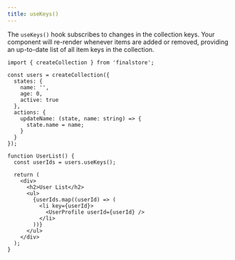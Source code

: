 ```yaml
---
title: useKeys()
---
```


The `useKeys()` hook subscribes to changes in the collection keys. Your component will re-render whenever items are added or removed, providing an up-to-date list of all item keys in the collection.

```tsx
import { createCollection } from 'finalstore';

const users = createCollection({
  states: {
    name: '',
    age: 0,
    active: true
  },
  actions: {
    updateName: (state, name: string) => {
      state.name = name;
    }
  }
});

function UserList() {
  const userIds = users.useKeys();

  return (
    <div>
      <h2>User List</h2>
      <ul>
        {userIds.map((userId) => (
          <li key={userId}>
            <UserProfile userId={userId} />
          </li>
        ))}
      </ul>
    </div>
  );
}
```
